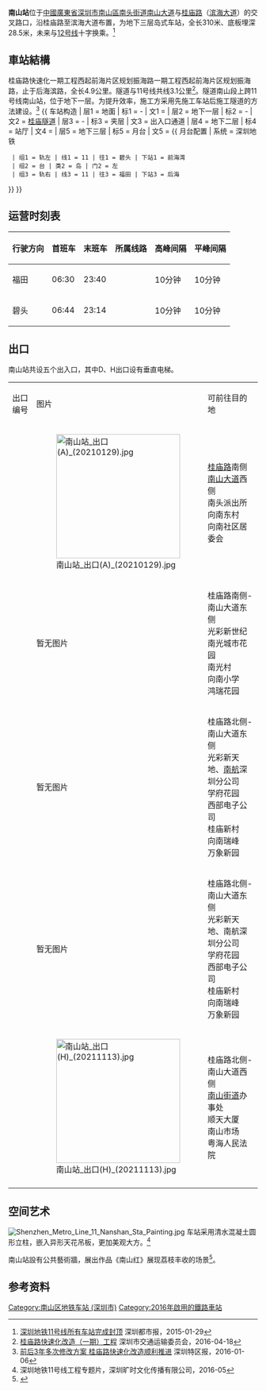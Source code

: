 {{noteTA
|G1=Transport
|1=zh-hans:屏蔽门;zh-hant:月台幕門;
|2=zh-hans:站台;zh-hant:月台;
|3=zh-hans:站厅;zh-hant:大堂;
}}
{{Infobox station
|name = 南山
|eng_name = Nanshan
|livery = LemonChiffon
|namecolour = black
|linecolour = {{深圳地铁色彩|11}}
|linecolour2 = {{深圳地铁色彩|12}}
|image = Shenzhen Metro Line 11 Nanshan Sta Platform 1.jpg
|address = {{CHN}}[[廣東省|廣東省]][[深圳市|深圳市]][[南山区_(深圳市)|南山區]][[南头街道|南头街道]][[南山大道|南山大道]]與[[桂庙路|桂庙路]]（[[滨海大道_(深圳)|濱海大道]]）的交叉路口
|coordinates = {{coord|22|31|37.5|N|113|55|8.2|E|display=it}}
|colour = 米白色
|line = {{深圳地鐵|11|sl}}<br/> {{深圳地鐵|12|sl}}（未来发展）
|hours = 06:20－23:50
|opened = {{深圳地鐵|11|s}}：2016年6月28日
|services = {{Adjacent stations|system=Shenzhen Metro |line1=11|left1=前海灣|right1=後海}}|
|structure = 地下車站
|platformtype = [[島式月台|島式月台]]
|platform = 2
|exits = 5
|route_map = {{Routemap|inline=yes|legend=no|map=
utSTRf!~MFADEg\utSTRg!~MFADEg~~{{rmri|u}}[[前海灣站|前海灣]]
utSTR+BSl\utSTR+BSr!~num1r
utSTR+BSl!~num2l\utSTR+BSr~~'''B3'''
utSTRf!~MFADEf\utSTRg!~MFADEf~~{{rmri|d}}[[后海站|后海]]
}}}}
'''南山站'''位于[[中華人民共和國|中國]][[廣東省|廣東省]][[深圳市|深圳市]][[南山区_(深圳市)|南山區]][[南头街道|南头街道]][[南山大道|南山大道]]与[[桂庙路|桂庙路]]（[[滨海大道_(深圳)|滨海大道]]）的交叉路口，沿桂庙路至滨海大道布置，为地下三层岛式车站，全长310米、底板埋深28.5米，未来与[[深圳地铁12号线|12号线]]十字换乘。<ref name="gt">[http://dtzbd.sznews.com/html/2015-01/29/content_3136735.htm 深圳地铁11号线所有车站完成封顶] {{Wayback|url=http://dtzbd.sznews.com/html/2015-01/29/content_3136735.htm |date=20160914085525 }}深圳都市报，2015-01-29</ref>

==車站結構==
{{gallery|align=center | width = 300
| File:Shenzhen Metro Line 11 Nanshan Sta Concourse.jpg|站厅
| File:Shenzhen Metro Line 11 Nanshan Sta Platform Calligraphy.jpg|书法字
}}
桂庙路快速化一期工程西起前海片区规划振海路一期工程西起前海片区规划振海路，止于后海滨路，全长4.9公里。隧道与11号线共线3.1公里<ref>[http://www.sztb.gov.cn/xxgk/qt/ztzl/ssjs/xd/xd3/201604/t20160418_74244.htm 桂庙路快速化改造（一期）工程] {{Wayback|url=http://www.sztb.gov.cn/xxgk/qt/ztzl/ssjs/xd/xd3/201604/t20160418_74244.htm |date=20160807093302 }}深圳市交通运输委员会，2016-04-18</ref>。隧道南山段上跨11号线南山站，位于地下一层。为提升效率，施工方采用先施工车站后施工隧道的方法建设。<ref>[http://www.sznews.com/news/content/2016-01/06/content_12700942_3.htm 前后3年多次修改方案 桂庙路快速化改造顺利推进] {{Wayback|url=http://www.sznews.com/news/content/2016-01/06/content_12700942_3.htm |date=20160914131936 }}深圳特区报，2016-01-06</ref>
{{ 车站构造
| 层1 = 地面 | 标1 = -
| 文1 = {{spml|出入口|风亭组}}
| 层2 = 地下一层 | 标2 = -
| 文2 = [[桂庙隧道|桂庙隧道]]
| 层3 = - | 标3 = 夹层
| 文3 = 出入口通道
| 层4 = 地下二层 | 标4 = 站厅
| 文4 = {{spml|售票机|客服中心}}
| 层5 = 地下三层 | 标5 = 月台
| 文5 = {{ 月台配置 | 系统 = 深圳地铁
  | 组1 = 轨左 | 线1 = 11 | 往1 = 碧头 | 下站1 = 前海湾
  | 组2 = 台 | 类2 = 岛 | 门2 = 左
  | 组3 = 轨右 | 线3 = 11 | 往3 = 福田 | 下站3 = 后海
}}
}}

==运营时刻表==
{| class="wikitable"
|-
! 行驶方向 !! 首班车 !! 末班车 !! 所属线路 !! 高峰间隔 !! 平峰间隔
|-
|福田||06:30||23:40||{{深圳地鐵|11|c}}||10分钟||10分钟
|-
|碧头||06:44||23:14||{{深圳地鐵|11|c}}||10分钟||10分钟
|}

==出口==
南山站共设五个出入口，其中D、H出口设有垂直电梯。
{|class="wikitable"|
| 出口编号
| 图片
| 可前往目的地
|-
| {{港鐵出口|A|附=盲}}
| [[File:南山站_出口(A)_(20210129).jpg|250px]]
| [[桂庙路|桂庙路]]南侧<br>[[南山大道|南山大道]]西侧<br>南头派出所<br>向南东村<br>向南社区居委会
|-
| {{港鐵出口|D|附=盲升}} 
| 暂无图片
| 桂庙路南侧-南山大道东侧<br>光彩新世纪<br>南光城市花园<br>南光村<br>向南小学<br>鸿瑞花园
|-
| {{港鐵出口|E|1|附=盲}} 
| 暂无图片
| 桂庙路北侧-南山大道东侧<br>光彩新天地、[[南航|南航]]深圳分公司<br>学府花园<br>西部电子公司<br>桂庙新村<br>向南瑞峰<br>万象新园
|-
| {{港鐵出口|E|2|附=盲}} 
| 暂无图片
| 桂庙路北侧-南山大道东侧<br>光彩新天地、南航深圳分公司<br>学府花园<br>西部电子公司<br>桂庙新村<br>向南瑞峰<br>万象新园
|-
| {{港鐵出口|H|附=盲升}} 
| [[File:南山站_出口(H)_(20211113).jpg|250px]]
| 桂庙路北侧-南山大道西侧<br>[[南山街道_(深圳市)|南山街道]]办事处<br>顺天大厦<br>南山市场<br>粤海人民法院
|-
| bgcolor="#EEEEEE" colspan=4 | {{港鐵出口|註=盲升}}
|}

== 空间艺术 ==
[[File:Shenzhen_Metro_Line_11_Nanshan_Sta_Painting.jpg|thumb]]
车站采用清水混凝土圆形立柱，嵌入异形天花吊板，更加美观大方。<ref>深圳地铁11号线工程专题片，深圳旷时文化传播有限公司，2016-05</ref>

南山站設有公共藝術牆，展出作品《南山红》展现荔枝丰收的场景<ref>{{Cite web |url=http://news.163.com/16/0602/04/BOHFMOC400014AED.html |title=地铁11号线艺术墙“露脸”(组图) |access-date=2016-07-02 |archive-url=https://web.archive.org/web/20160814042250/http://news.163.com/16/0602/04/BOHFMOC400014AED.html |archive-date=2016-08-14 |dead-url=yes }}</ref>。

== 参考资料 ==
{{Reflist|2}}
{{深圳地鐵11號線車站}}
{{深圳地鐵車站列表|SZM}}

[[Category:南山区地铁车站_(深圳市)|Category:南山区地铁车站 (深圳市)]]
[[Category:2016年啟用的鐵路車站|Category:2016年啟用的鐵路車站]]